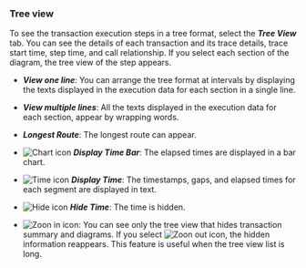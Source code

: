 ### Tree view

To see the transaction execution steps in a tree format, select the **_Tree View_** tab. You can see the details of each transaction and its trace details, trace start time, step time, and call relationship. If you select each section of the diagram, the tree view of the step appears.

<Xclude product='php,nodejs,golang'>

<ImgLang img="analysis-tx-tree-view.png" desc="Tree view" />

</Xclude>

<InDoc product='php,nodejs,golang'>

<ImgLang img="analysis-tx-tree-view-none-actx.png" desc="Tree view" />

</InDoc>

-   **_View one line_**: You can arrange the tree format at intervals by displaying the texts displayed in the execution data for each section in a single line.

-   **_View multiple lines_**: All the texts displayed in the execution data for each section, appear by wrapping words.

-   **_Longest Route_**: The longest route can appear.

-   ![Chart icon](/img/ic-bar-chart.svg) **_Display Time Bar_**: The elapsed times are displayed in a bar chart.

-   ![Time icon](/img/ic-custom-time.svg) **_Display Time_**: The timestamps, gaps, and elapsed times for each segment are displayed in text.

-   ![Hide icon](/img/ic-eye-invisible.svg) **_Hide Time_**: The time is hidden.

-   ![Zoon in icon](/img/ic-outside.svg): You can see only the tree view that hides transaction summary and diagrams. If you select ![Zoon out icon](/img/ic-inside.svg), the hidden information reappears. This feature is useful when the tree view list is long.
